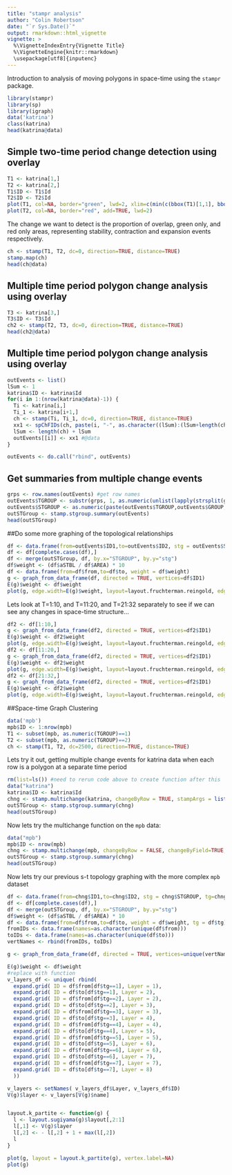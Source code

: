 ```yaml
---
title: "stampr analysis"
author: "Colin Robertson"
date: "`r Sys.Date()`"
output: rmarkdown::html_vignette
vignette: >
  %\VignetteIndexEntry{Vignette Title}
  %\VignetteEngine{knitr::rmarkdown}
  \usepackage[utf8]{inputenc}
---
```


Introduction to analysis of moving polygons in space-time using the `stampr` package.

```r
library(stampr)
library(sp)
library(igraph)
data('katrina')
class(katrina)
head(katrina@data)
```

## Simple two-time period change detection using overlay

```r
T1 <- katrina[1,]
T2 <- katrina[2,]
T1$ID <- T1$Id
T2$ID <- T2$Id
plot(T1, col=NA, border="green", lwd=2, xlim=c(min(c(bbox(T1)[1,1], bbox(T2)[1,1])), max(c(bbox(T1)[1,2], bbox(T2)[1,2]))), ylim=c(min(c(bbox(T1)[2,1], bbox(T2)[2,1])), max(c(bbox(T1)[2,2], bbox(T2)[2,2]))))
plot(T2, col=NA, border="red", add=TRUE, lwd=2)
```

The change we want to detect is the proportion of overlap, green only, and red only areas, representing stability, contraction and expansion events respectively.

```r
ch <- stamp(T1, T2, dc=0, direction=TRUE, distance=TRUE)
stamp.map(ch)
head(ch@data)
```

## Multiple time period polygon change analysis using overlay
```r
T3 <- katrina[3,]
T3$ID <- T3$Id
ch2 <- stamp(T2, T3, dc=0, direction=TRUE, distance=TRUE)
head(ch2@data)
```

## Multiple time period polygon change analysis using overlay
```r
outEvents <- list()
lSum <- 1
katrina$ID <- katrina$Id
for(i in 1:(nrow(katrina@data)-1)) {
  Ti <- katrina[i,]
  Ti_1 <- katrina[i+1,]
  ch <- stamp(Ti, Ti_1, dc=0, direction=TRUE, distance=TRUE)
  xx1 <- spChFIDs(ch, paste(i, "-", as.character((lSum):(lSum+length(ch)-1)), sep=""))
  lSum <- length(ch) + lSum
  outEvents[[i]] <- xx1 #@data
} 

outEvents <- do.call("rbind", outEvents)
```

## Get summaries from multiple change events
```r
grps <- row.names(outEvents) #get row names
outEvents$TGROUP <- substr(grps, 1, as.numeric(unlist(lapply(strsplit(grps, ''), function(x) which(x == '-'))))-1) #extract time period to distinguish change time periods
outEvents$STGROUP <- as.numeric(paste(outEvents$TGROUP,outEvents$GROUP, sep="")) #generate group ID for specific time periods
outSTGroup <- stamp.stgroup.summary(outEvents)
head(outSTGroup)
```

##Do some more graphing of the topological relationships
```r
df <- data.frame(from=outEvents$ID1,to=outEvents$ID2, stg = outEvents$STGROUP)
df <- df[complete.cases(df),]
df <- merge(outSTGroup, df, by.x="STGROUP", by.y="stg")
df$weight <- (df$aSTBL / df$AREA) * 10
df <- data.frame(from=df$from,to=df$to, weight = df$weight)
g <- graph_from_data_frame(df, directed = TRUE, vertices=df$ID1)
E(g)$weight <- df$weight 
plot(g, edge.width=E(g)$weight, layout=layout.fruchterman.reingold, edge.curved=TRUE, vertex.size=5, edge.arrow.mode='-')
```

Lets look at T=1:10, and T=11:20, and T=21:32 separately to see if we can see any changes in space-time structure...
```r
df2 <- df[1:10,]
g <- graph_from_data_frame(df2, directed = TRUE, vertices=df2$ID1)
E(g)$weight <- df2$weight
plot(g, edge.width=E(g)$weight, layout=layout.fruchterman.reingold, edge.curved=TRUE, vertex.size=5, edge.arrow.mode='-')
df2 <- df[11:20,]
g <- graph_from_data_frame(df2, directed = TRUE, vertices=df2$ID1)
E(g)$weight <- df2$weight
plot(g, edge.width=E(g)$weight, layout=layout.fruchterman.reingold, edge.curved=TRUE, vertex.size=5, edge.arrow.mode='-')
df2 <- df[21:32,]
g <- graph_from_data_frame(df2, directed = TRUE, vertices=df2$ID1)
E(g)$weight <- df2$weight
plot(g, edge.width=E(g)$weight, layout=layout.fruchterman.reingold, edge.curved=TRUE, vertex.size=5, edge.arrow.mode='-')

```

##Space-time Graph Clustering
```r
data('mpb')
mpb$ID <- 1:nrow(mpb)
T1 <- subset(mpb, as.numeric(TGROUP)==1)
T2 <- subset(mpb, as.numeric(TGROUP)==2)
ch <- stamp(T1, T2, dc=2500, direction=TRUE, distance=TRUE)

```

Lets try it out, getting multiple change events for katrina data when each row is a polygon at a separate time period

```r
rm(list=ls()) #need to rerun code above to create function after this
data("katrina")
katrina$ID <- katrina$Id
chng <- stamp.multichange(katrina, changeByRow = TRUE, stampArgs = list(0, TRUE, TRUE))
outSTGroup <- stamp.stgroup.summary(chng)
head(outSTGroup)
```

Now lets try the multichange function on the `mpb` data:
```r
data("mpb")
mpb$ID <- nrow(mpb)
chng <- stamp.multichange(mpb, changeByRow = FALSE, changeByField=TRUE, changeField = "TGROUP", stampArgs = list(2000, TRUE, TRUE))
outSTGroup <- stamp.stgroup.summary(chng)
head(outSTGroup)
```

Now lets try our previous s-t topology graphing with the more complex `mpb` dataset
```r
df <- data.frame(from=chng$ID1,to=chng$ID2, stg = chng$STGROUP, tg=chng$TGROUP)
df <- df[complete.cases(df),]
df <- merge(outSTGroup, df, by.x="STGROUP", by.y="stg")
df$weight <- (df$aSTBL / df$AREA) * 10
df <- data.frame(from=df$from,to=df$to, weight = df$weight, tg = df$tg)
fromIDs <- data.frame(names=as.character(unique(df$from)))
toIDs <- data.frame(names=as.character(unique(df$to)))
vertNames <- rbind(fromIDs, toIDs)

g <- graph_from_data_frame(df, directed = TRUE, vertices=unique(vertNames))

E(g)$weight <- df$weight 
#replace with function
v_layers_df <- unique( rbind(
  expand.grid( ID = df$from[df$tg==1], Layer = 1),
  expand.grid( ID = df$to[df$tg==1], Layer = 2),
  expand.grid( ID = df$from[df$tg==2], Layer = 2),
  expand.grid( ID = df$to[df$tg==2], Layer = 3),
  expand.grid( ID = df$from[df$tg==3], Layer = 3),
  expand.grid( ID = df$to[df$tg==3], Layer = 4),
  expand.grid( ID = df$from[df$tg==4], Layer = 4),
  expand.grid( ID = df$to[df$tg==4], Layer = 5),
  expand.grid( ID = df$from[df$tg==5], Layer = 5),
  expand.grid( ID = df$to[df$tg==5], Layer = 6),
  expand.grid( ID = df$from[df$tg==6], Layer = 6),
  expand.grid( ID = df$to[df$tg==6], Layer = 7),
  expand.grid( ID = df$from[df$tg==7], Layer = 7),
  expand.grid( ID = df$to[df$tg==7], Layer = 8)
  ))

v_layers <- setNames( v_layers_df$Layer, v_layers_df$ID)
V(g)$layer <- v_layers[V(g)$name]


layout.k_partite <- function(g) {
  l <- layout.sugiyama(g)$layout[,2:1]
  l[,1] <- V(g)$layer
  l[,2] <- - l[,2] + 1 + max(l[,2])
  l
}

plot(g, layout = layout.k_partite(g), vertex.label=NA)
plot(g)
```


